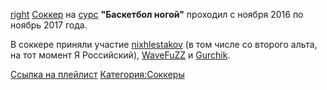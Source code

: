 [[Файл:Баскетбол_ногой.jpg|right]]
[[Соккер]] на [[Термины#С|сурс]] '''"Баскетбол ногой"''' проходил с ноября 2016 по ноябрь 2017 года.

В соккере приняли участие [[nixhlestakov]] (в том числе со второго альта, на тот момент Я Российский), [[WaveFuZZ]] и [[Gurchik]].

[https://www.youtube.com/playlist?list=PLzU8EUOwEsX4Qm4FoaDhh82mhi5EAqAOR Ссылка на плейлист]
[[Категория:Соккеры]]